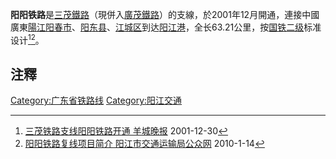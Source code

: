 '''阳阳铁路'''是[[三茂鐵路|三茂鐵路]]（現併入[[廣茂鐵路|廣茂鐵路]]）的支線，於2001年12月開通，連接中國廣東[[陽江|陽江]][[阳春市|阳春市]]、[[阳东县|阳东县]]、[[江城区|江城区]]到达[[阳江港|阳江港]]，全长63.21公里，按[[中華人民共和國鐵路運輸#线路等级|国铁二级]]标准设计<ref name=Yangyang>[http://news.sohu.com/93/09/news147550993.shtml 三茂铁路支线阳阳铁路开通 羊城晚报] {{Wayback|url=http://news.sohu.com/93/09/news147550993.shtml |date=20160304055943 }} 2001-12-30</ref><ref>[http://www.yjjtw.gov.cn/html/?314.html 阳阳铁路复线项目简介 阳江市交通运输局公众网] {{Wayback|url=http://www.yjjtw.gov.cn/html/?314.html |date=20160304224345 }} 2010-1-14</ref>。

{{阳阳铁路}}

==注釋==
<references />

[[Category:广东省铁路线|Category:广东省铁路线]]
[[Category:阳江交通|Category:阳江交通]]